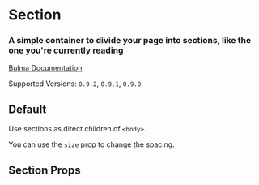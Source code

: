 

<Meta title="Layout/Section" component={Section} />

# Section

### A simple container to divide your page into **sections**, like the one you're currently reading

[Bulma Documentation](https://bulma.io/documentation/layout/section/)

Supported Versions: `0.9.2`, `0.9.1`, `0.9.0`

## Default

Use sections as direct children of `<body>`.

<Canvas>
  <Story name="Default">
    <Section>
      <Container>
        <Title size="1">Section</Title>
        <Title size="2" subtitle>
          A simple container to divide your page into <strong>sections</strong>.
        </Title>
      </Container>
    </Section>
  </Story>
</Canvas>

You can use the `size` prop to change the spacing.

<Canvas>
  <Story name="Medium">
    <Section size="medium">
      <Container>
        <Title size="1">Medium Section</Title>
        <Title size="2" subtitle>
          A simple container to divide your page into <strong>sections</strong>.
        </Title>
      </Container>
    </Section>
  </Story>
</Canvas>

<Canvas>
  <Story name="Large">
    <Section size="large">
      <Container>
        <Title size="1">Large Section</Title>
        <Title size="2" subtitle>
          A simple container to divide your page into <strong>sections</strong>.
        </Title>
      </Container>
    </Section>
  </Story>
</Canvas>

## Section Props

<ArgsTable of={Section} />
